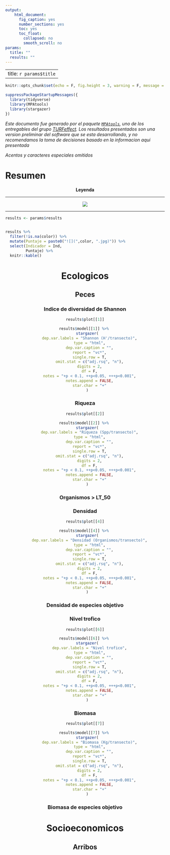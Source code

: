 ```yaml
---
output: 
    html_document: 
      fig_caption: yes
      number_sections: yes
      toc: yes
      toc_float:
        collapsed: no
        smooth_scroll: no
params:
  title: ""
  results: ""
---
```


---
title: `r params$title`
---

```r

knitr::opts_chunk$set(echo = F, fig.height = 3, warning = F, message = F, results = 'asis')

```

```r

suppressPackageStartupMessages({
  library(tidyverse)
  library(MPAtools)
  library(stargazer)
})

```

<style type="text/css">
.table {

width: 80%;

}
</style>

*Este documento fue generado por el paquete [`MPAtools`](https://github.com/turfeffect/MPAtools), uno de los entregables del grupo [TURFeffect](www.turfeffect.org). Los resultados presentados son una version preliminar del software que se esta desarrollando, y no recomendamos la toma de decisiones basado en la informacion aqui presentada*

*Acentos y caracteres especiales omitidos*

# Resumen

<center>

**Leyenda**

----

![](legend.png)

----

</center>

```r

results <- params$results
  
```


```r

results %>%
  filter(!is.na(color)) %>% 
  mutate(Puntaje = paste0("![](",color, ".jpg)")) %>%
  select(Indicador = Ind,
         Puntaje) %>%
  knitr::kable()

```


<center>


# Ecologicos

## Peces

### Indice de diversidad de Shannon


```r

results$plot[[1]]

```

```r

results$model[[1]] %>% 
  stargazer(
    dep.var.labels = "Shannon (H'/transecto)",
    type = "html",
    dep.var.caption = "",
    report = "vc*",
    single.row = T,
    omit.stat = c("adj.rsq", "n"),
    digits = 2,
    df = F,
    notes = "+p < 0.1, ++p<0.05, +++p<0.001",
    notes.append = FALSE,
    star.char = "+"
  )

```


### Riqueza

```r

results$plot[[2]]

```

```r

results$model[[2]] %>% 
  stargazer(
    dep.var.labels = "Riqueza (Spp/transecto)",
    type = "html",
    dep.var.caption = "",
    report = "vc*",
    single.row = T,
    omit.stat = c("adj.rsq", "n"),
    digits = 2,
    df = F,
    notes = "+p < 0.1, ++p<0.05, +++p<0.001",
    notes.append = FALSE,
    star.char = "+"
  )

```


### Organismos > LT_50

### Densidad

```r

results$plot[[4]]

```

```r

results$model[[4]] %>% 
  stargazer(
    dep.var.labels = "Densidad (Organismos/transecto)",
    type = "html",
    dep.var.caption = "",
    report = "vc*",
    single.row = T,
    omit.stat = c("adj.rsq", "n"),
    digits = 2,
    df = F,
    notes = "+p < 0.1, ++p<0.05, +++p<0.001",
    notes.append = FALSE,
    star.char = "+"
  )

```


### Densidad de especies objetivo

### Nivel trofico

```r
results$plot[[6]]
```

```r

results$model[[6]] %>% 
  stargazer(
    dep.var.labels = "Nivel trofico",
    type = "html",
    dep.var.caption = "",
    report = "vc*",
    single.row = T,
    omit.stat = c("adj.rsq", "n"),
    digits = 2,
    df = F,
    notes = "+p < 0.1, ++p<0.05, +++p<0.001",
    notes.append = FALSE,
    star.char = "+"
  )

```


### Biomasa

```r
results$plot[[7]]
```

```r

results$model[[7]] %>% 
  stargazer(
    dep.var.labels = "Biomasa (Kg/transecto)",
    type = "html",
    dep.var.caption = "",
    report = "vc*",
    single.row = T,
    omit.stat = c("adj.rsq", "n"),
    digits = 2,
    df = F,
    notes = "+p < 0.1, ++p<0.05, +++p<0.001",
    notes.append = FALSE,
    star.char = "+"
  )

```

### Biomasa de especies objetivo

# Socioeconomicos

## Arribos

